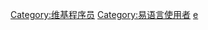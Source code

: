 {{User language-5|易|'''[[:Category:易语言使用者|是否会易语言 (该用户) ≠ 假]]'''|易语言|17}}
<includeonly>[[Category:维基程序员]][[Category:易语言使用者]]</includeonly><noinclude>[[Category:程式用戶框模板|e]]</noinclude>